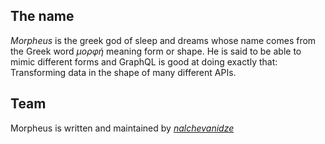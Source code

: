 

<SEO title="About" />

## The name

_Morpheus_ is the greek god of sleep and dreams whose name comes from the Greek word _μορφή_ meaning form or shape.
He is said to be able to mimic different forms and GraphQL is good at doing exactly that: Transforming data in the shape
of many different APIs.

## Team

Morpheus is written and maintained by [_nalchevanidze_](https://github.com/nalchevanidze)
